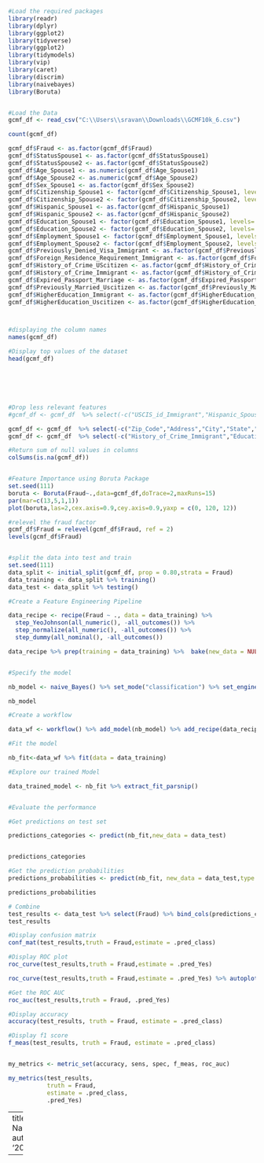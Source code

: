 
```{r }
#Load the required packages
library(readr)
library(dplyr)
library(ggplot2)
library(tidyverse)
library(ggplot2)
library(tidymodels)
library(vip)
library(caret)
library(discrim)
library(naivebayes)
library(Boruta)


#Load the Data 
gcmf_df <- read_csv("C:\\Users\\sravan\\Downloads\\GCMF10k_6.csv")

count(gcmf_df)

gcmf_df$Fraud <- as.factor(gcmf_df$Fraud)
gcmf_df$StatusSpouse1 <- as.factor(gcmf_df$StatusSpouse1)
gcmf_df$StatusSpouse2 <- as.factor(gcmf_df$StatusSpouse2)
gcmf_df$Age_Spouse1 <- as.numeric(gcmf_df$Age_Spouse1)
gcmf_df$Age_Spouse2 <- as.numeric(gcmf_df$Age_Spouse2)
gcmf_df$Sex_Spouse1 <- as.factor(gcmf_df$Sex_Spouse2)
gcmf_df$Citizenship_Spouse1 <- factor(gcmf_df$Citizenship_Spouse1, levels= c("United States", "Mexico", "India", "China", "Philippines", "El Salvador", "Vietnam", "Cuba",  "Dominican Republic", "South Korea", "Guatemala", "Hispanic"))
gcmf_df$Citizenship_Spouse2 <- factor(gcmf_df$Citizenship_Spouse2, levels= c("United States", "Mexico", "India", "China", "Philippines", "El Salvador", "Vietnam", "Cuba",  "Dominican Republic", "South Korea", "Guatemala", "Hispanic"))
gcmf_df$Hispanic_Spouse1 <- as.factor(gcmf_df$Hispanic_Spouse1)
gcmf_df$Hispanic_Spouse2 <- as.factor(gcmf_df$Hispanic_Spouse2)
gcmf_df$Education_Spouse1 <- factor(gcmf_df$Education_Spouse1, levels= c("MA", "BA", "college", "HS", "GED", "12th grade"))
gcmf_df$Education_Spouse2 <- factor(gcmf_df$Education_Spouse2, levels= c("MA", "BA", "college", "HS", "GED", "12th grade"))
gcmf_df$Employment_Spouse1 <- factor(gcmf_df$Employment_Spouse1, levels= c("FT", "PT", "Unemployed", "Temporary"))
gcmf_df$Employment_Spouse2 <- factor(gcmf_df$Employment_Spouse2, levels= c("FT", "PT", "Unemployed", "Temporary"))
gcmf_df$Previously_Denied_Visa_Immigrant <- as.factor(gcmf_df$Previously_Denied_Visa_Immigrant)
gcmf_df$Foreign_Residence_Requirement_Immigrant <- as.factor(gcmf_df$Foreign_Residence_Requirement_Immigrant)
gcmf_df$History_of_Crime_UScitizen <- as.factor(gcmf_df$History_of_Crime_UScitizen)
gcmf_df$History_of_Crime_Immigrant <- as.factor(gcmf_df$History_of_Crime_Immigrant)
gcmf_df$Expired_Passport_Marriage <- as.factor(gcmf_df$Expired_Passport_Marriage)
gcmf_df$Previously_Married_Uscitizen <- as.factor(gcmf_df$Previously_Married_Uscitizen)
gcmf_df$HigherEducation_Immigrant <- as.factor(gcmf_df$HigherEducation_Immigrant)
gcmf_df$HigherEducation_Uscitizen <- as.factor(gcmf_df$HigherEducation_Uscitizen)



#displaying the column names
names(gcmf_df)

#Display top values of the dataset
head(gcmf_df)






#Drop less relevant features
#gcmf_df <- gcmf_df  %>% select(-c("USCIS_id_Immigrant","Hispanic_Spouse1","Hispanic_Spouse2","Sex_Spouse2","Education_Spouse2","Education_Spouse1","Hispanic_Spouse1","Sex_Spouse1","StatusSpouse1","Age_Spouse1","Monthly_Income_Spouse1","Monthly_Income_Spouse2","Address","City","State","Zip_Code","Expiration_Date_of_Passport_Immigrant","Date_of_Marriage","Race_Spouse1"))

gcmf_df <- gcmf_df  %>% select(-c("Zip_Code","Address","City","State","Employment_Spouse1","Employment_Spouse2","USCIS_id_Immigrant","Annual_Income_Spouse2","Annual_Income_Spouse1","Sex_Spouse1","Sex_Spouse2","Race_Spouse1","Race_Spouse2"))
gcmf_df <- gcmf_df  %>% select(-c("History_of_Crime_Immigrant","Education_Immigrant","Age_of_Immigrant","Age_of_Uscitizen","Education_UScitizen","Age_Spouse2","StatusSpouse2","Citizenship_Spouse2","Citizenship_Spouse1","Marital_Status","StatusSpouse2","StatusSpouse2","Hispanic_Spouse1","Hispanic_Spouse2","Education_Spouse2","Education_Spouse1","Hispanic_Spouse1","StatusSpouse1","Age_Spouse1","Monthly_Income_Spouse1","Monthly_Income_Spouse2","Expiration_Date_of_Passport_Immigrant","Date_of_Marriage"))

#Return sum of null values in columns
colSums(is.na(gcmf_df))


#Feature Importance using Boruta Package
set.seed(111)
boruta <- Boruta(Fraud~.,data=gcmf_df,doTrace=2,maxRuns=15)
par(mar=c(13,5,1,1))
plot(boruta,las=2,cex.axis=0.9,cey.axis=0.9,yaxp = c(0, 120, 12))

#relevel the fraud factor
gcmf_df$Fraud = relevel(gcmf_df$Fraud, ref = 2)
levels(gcmf_df$Fraud)


#split the data into test and train
set.seed(111)
data_split <- initial_split(gcmf_df, prop = 0.80,strata = Fraud)
data_training <- data_split %>% training()
data_test <- data_split %>% testing()

#Create a Feature Engineering Pipeline

data_recipe <- recipe(Fraud ~ ., data = data_training) %>% 
  step_YeoJohnson(all_numeric(), -all_outcomes()) %>% 
  step_normalize(all_numeric(), -all_outcomes()) %>% 
  step_dummy(all_nominal(), -all_outcomes())

data_recipe %>% prep(training = data_training) %>%  bake(new_data = NULL)


#Specify the model

nb_model <- naive_Bayes() %>% set_mode("classification") %>% set_engine("naivebayes")

nb_model 

#Create a workflow

data_wf <- workflow() %>% add_model(nb_model) %>% add_recipe(data_recipe)

#Fit the model

nb_fit<-data_wf %>% fit(data = data_training)

#Explore our trained Model

data_trained_model <- nb_fit %>% extract_fit_parsnip()


#Evaluate the performance

#Get predictions on test set

predictions_categories <- predict(nb_fit,new_data = data_test)


predictions_categories 

#Get the prediction probabilities
predictions_probabilities <- predict(nb_fit, new_data = data_test,type = 'prob')

predictions_probabilities

# Combine
test_results <- data_test %>% select(Fraud) %>% bind_cols(predictions_categories) %>%  bind_cols(predictions_probabilities)
test_results

#Display confusion matrix
conf_mat(test_results,truth = Fraud,estimate = .pred_class)

#Display ROC plot
roc_curve(test_results,truth = Fraud,estimate = .pred_Yes)

roc_curve(test_results,truth = Fraud,estimate = .pred_Yes) %>% autoplot()

#Get the ROC AUC
roc_auc(test_results,truth = Fraud, .pred_Yes)

#Display accuracy
accuracy(test_results, truth = Fraud, estimate = .pred_class)

#Display f1 score
f_meas(test_results, truth = Fraud, estimate = .pred_class)


my_metrics <- metric_set(accuracy, sens, spec, f_meas, roc_auc)

my_metrics(test_results, 
           truth = Fraud, 
           estimate = .pred_class,
           .pred_Yes)
```



---
title: NaiveBayesClassifier.R
author: Swathi
date: '2021-11-06'

---

